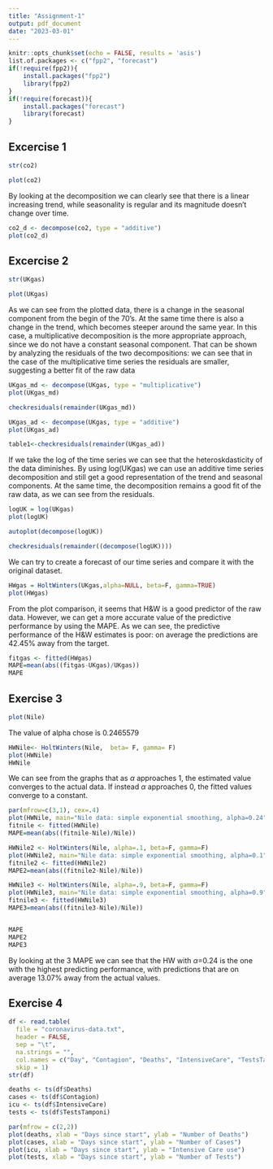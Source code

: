 ```yaml
---
title: "Assignment-1"
output: pdf_document
date: "2023-03-01"
---
```


```r
knitr::opts_chunk$set(echo = FALSE, results = 'asis')
list.of.packages <- c("fpp2", "forecast")
if(!require(fpp2)){
    install.packages("fpp2")
    library(fpp2)
}
if(!require(forecast)){
    install.packages("forecast")
    library(forecast)
}
```

## Excercise 1


```r
str(co2)
```

```r
plot(co2)
```
By looking at the decomposition we can clearly see that there is a linear increasing trend, while seasonality is regular and its magnitude doesn't change over time. 

```r
co2_d <- decompose(co2, type = "additive")
plot(co2_d)
```


## Excercise 2

```r
str(UKgas)
```

```r
plot(UKgas)
```

As we can see from the plotted data, there is a change in the seasonal component from the begin of the 70's. At the same time there is also a change in the trend, which becomes steeper around the same year. In this case, a multiplicative decomposition is the more appropriate approach, since we do not have a constant seasonal component. That can be shown by analyzing the residuals of the two decompositions: we can see that in the case of the multiplicative time series the residuals are smaller, suggesting a better fit of the raw data


```r
UKgas_md <- decompose(UKgas, type = "multiplicative")
plot(UKgas_md)
```

```r
checkresiduals(remainder(UKgas_md))
```


```r
UKgas_ad <- decompose(UKgas, type = "additive")
plot(UKgas_ad)
```

```r
table1<-checkresiduals(remainder(UKgas_ad))
```


If we take the log of the time series we can see that the heteroskdasticity of the data diminishes. By using log(UKgas) we can use an additive time series decomposition and still get a good representation of the trend and seasonal components. At the same time, the decomposition remains a good fit of the raw data, as we can see from the residuals.

```r
logUK = log(UKgas)
plot(logUK)
```

```r
autoplot(decompose(logUK))
```

```r
checkresiduals(remainder((decompose(logUK))))
```

We can try to create a forecast of our time series and compare it with the original dataset.

```r
HWgas = HoltWinters(UKgas,alpha=NULL, beta=F, gamma=TRUE)
plot(HWgas)
```

From the plot comparison, it seems that H&W is a good predictor of the raw data. However, we can get a more accurate value of the predictive performance by using the MAPE. As we can see, the predictive performance of the H&W estimates is poor: on average the predictions are 42.45% away from the target. 

```r
fitgas <- fitted(HWgas)
MAPE=mean(abs((fitgas-UKgas)/UKgas))
MAPE
```

## Exercise 3
```r
plot(Nile)
```

The value of alpha chose is 0.2465579

```r
HWNile<- HoltWinters(Nile,  beta= F, gamma= F)
plot(HWNile)
HWNile
```

We can see from the graphs that as $\alpha$ approaches 1, the estimated value converges to the actual data. If instead $\alpha$	approaches 0, the fitted values converge to a constant. 

```r
par(mfrow=c(3,1), cex=.4)
plot(HWNile, main="Nile data: simple exponential smoothing, alpha=0.24")
fitnile <- fitted(HWNile)
MAPE=mean(abs((fitnile-Nile)/Nile))

HWNile2 <- HoltWinters(Nile, alpha=.1, beta=F, gamma=F)
plot(HWNile2, main="Nile data: simple exponential smoothing, alpha=0.1")
fitnile2 <- fitted(HWNile2)
MAPE2=mean(abs((fitnile2-Nile)/Nile))

HWNile3 <- HoltWinters(Nile, alpha=.9, beta=F, gamma=F)
plot(HWNile3, main="Nile data: simple exponential smoothing, alpha=0.9")
fitnile3 <- fitted(HWNile3)
MAPE3=mean(abs((fitnile3-Nile)/Nile))


MAPE
MAPE2
MAPE3
```

By looking at the 3 MAPE we can see that the HW with $\alpha$=0.24 is the one with the highest predicting performance, with predictions that are on average 13.07% away from the actual values.

## Exercise 4

```r
df <- read.table(
  file = "coronavirus-data.txt",
  header = FALSE,
  sep = "\t",
  na.strings = "",
  col.names = c("Day", "Contagion", "Deaths", "IntensiveCare", "TestsTamponi"),
  skip = 1)
str(df)
```

```r
deaths <- ts(df$Deaths)
cases <- ts(df$Contagion)
icu <- ts(df$IntensiveCare)
tests <- ts(df$TestsTamponi)
```

```r
par(mfrow = c(2,2))
plot(deaths, xlab = "Days since start", ylab = "Number of Deaths")
plot(cases, xlab = "Days since start", ylab = "Number of Cases")
plot(icu, xlab = "Days since start", ylab = "Intensive Care use")
plot(tests, xlab = "Days since start", ylab = "Number of Tests")

```

